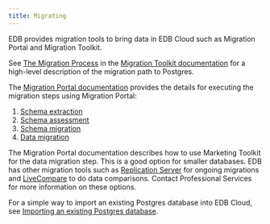 ```yaml
---
title: Migrating
---
```


EDB provides migration tools to bring data in EDB Cloud such as Migration Portal and Migration Toolkit. 

See [The Migration Process](../../../migration_toolkit/latest/03_migration_methodology/) in the [Migration Toolkit documentation](../../../migration_toolkit/latest) for a high-level description of the migration path to Postgres. 

The [Migration Portal documentation](../../../migration_portal/latest) provides the details for executing the migration steps using Migration Portal: 

 1. [Schema extraction](../.../../migration_portal/latest/04_mp_migrating_database/01_mp_schema_extraction/)
 1. [Schema assessment](../../../migration_portal/latest/04_mp_migrating_database/02_mp_schema_assessment/)
 1. [Schema migration](../../../migration_portal/latest/04_mp_migrating_database/03_mp_schema_migration/)
 1. [Data migration](../../../migration_portal/latest/04_mp_migrating_database/04_mp_data_migration/)
   
   The Migration Portal documentation describes how to use Marketing Toolkit for the data migration step. This is a good option for smaller databases. EDB has other migration tools such as [Replication Server](../../../eprs/latest/) for ongoing migrations and [LiveCompare](../../../livecompare/latest/) to do data comparisons. Contact Professional Services for more information on these options.

For a simple way to import an existing Postgres database into EDB Cloud, see [Importing an existing Postgres database](cold_migration).
